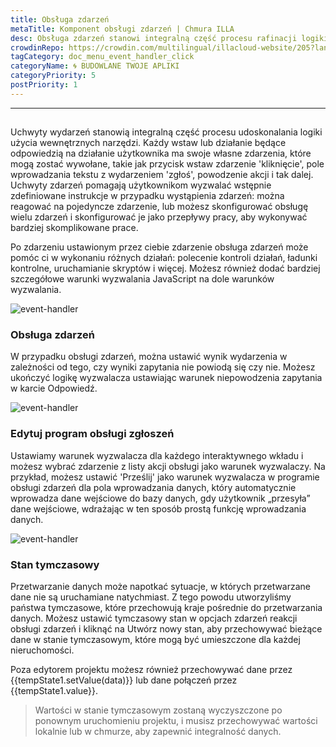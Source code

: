 ```yaml
---
title: Obsługa zdarzeń
metaTitle: Komponent obsługi zdarzeń | Chmura ILLA
desc: Obsługa zdarzeń stanowi integralną część procesu rafinacji logiki użycia wewnętrznych narzędzi
crowdinRepo: https://crowdin.com/multilingual/illacloud-website/205?languages=pl&filter=basic&value=0
tagCategory: doc_menu_event_handler_click
categoryName: 🌀 BUDOWLANE TWOJE APLIKI
categoryPriority: 5
postPriority: 1
---
```


* * *

## <h2 hidden>Obsługa zdarzeń</h2>

Uchwyty wydarzeń stanowią integralną część procesu udoskonalania logiki użycia wewnętrznych narzędzi. Każdy wstaw lub działanie będące odpowiedzią na działanie użytkownika ma swoje własne zdarzenia, które mogą zostać wywołane, takie jak przycisk wstaw zdarzenie 'kliknięcie', pole wprowadzania tekstu z wydarzeniem 'zgłoś', powodzenie akcji i tak dalej. Uchwyty zdarzeń pomagają użytkownikom wyzwalać wstępnie zdefiniowane instrukcje w przypadku wystąpienia zdarzeń: można reagować na pojedyncze zdarzenie, lub możesz skonfigurować obsługę wielu zdarzeń i skonfigurować je jako przepływy pracy, aby wykonywać bardziej skomplikowane prace.

Po zdarzeniu ustawionym przez ciebie zdarzenie obsługa zdarzeń może pomóc ci w wykonaniu różnych działań: polecenie kontroli działań, ładunki kontrolne, uruchamianie skryptów i więcej. Możesz również dodać bardziej szczegółowe warunki wyzwalania JavaScript na dole warunków wyzwalania.

<img alt="event-handler" src='https://cdn.illacloud.com/official-website/img/official-site/event-handler-01.png' />

### Obsługa zdarzeń

W przypadku obsługi zdarzeń, można ustawić wynik wydarzenia w zależności od tego, czy wyniki zapytania nie powiodą się czy nie. Możesz ukończyć logikę wyzwalacza ustawiając warunek niepowodzenia zapytania w karcie Odpowiedź.

<img alt="event-handler" src='https://cdn.illacloud.com/official-website/img/official-site/event-handler-02.png' />

### Edytuj program obsługi zgłoszeń

Ustawiamy warunek wyzwalacza dla każdego interaktywnego wkładu i możesz wybrać zdarzenie z listy akcji obsługi jako warunek wyzwalaczy. Na przykład, możesz ustawić 'Prześlij' jako warunek wyzwalacza w programie obsługi zdarzeń dla pola wprowadzania danych, który automatycznie wprowadza dane wejściowe do bazy danych, gdy użytkownik „przesyła” dane wejściowe, wdrażając w ten sposób prostą funkcję wprowadzania danych.

<img alt="event-handler" src='https://cdn.illacloud.com/official-website/img/official-site/event-handler-03.png' />

### Stan tymczasowy

Przetwarzanie danych może napotkać sytuacje, w których przetwarzane dane nie są uruchamiane natychmiast. Z tego powodu utworzyliśmy państwa tymczasowe, które przechowują kraje pośrednie do przetwarzania danych. Możesz ustawić tymczasowy stan w opcjach zdarzeń reakcji obsługi zdarzeń i kliknąć na Utwórz nowy stan, aby przechowywać bieżące dane w stanie tymczasowym, które mogą być umieszczone dla każdej nieruchomości.

Poza edytorem projektu możesz również przechowywać dane przez {{tempState1.setValue(data)}} lub dane połączeń przez {{tempState1.value}}.

> Wartości w stanie tymczasowym zostaną wyczyszczone po ponownym uruchomieniu projektu, i musisz przechowywać wartości lokalnie lub w chmurze, aby zapewnić integralność danych.
